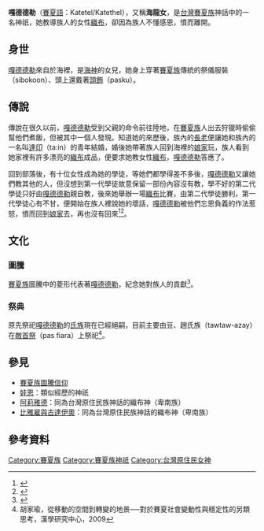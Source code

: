 '''嘎德德勒'''（[[賽夏語|賽夏語]]：Katetel/Katethel），又稱'''海龍女'''，是[[台灣|台灣]][[賽夏族|賽夏族]]神話中的一名神祇，她教導族人的女性[[織布|織布]]，卻因為族人不懂感恩，憤而離開。

== 身世 ==
[[嘎德德勒|嘎德德勒]]來自於海裡，是[[海神|海神]]的女兒，她身上穿著[[賽夏族|賽夏族]]傳統的祭儀服裝（sibokoon）、頭上還戴著[[頭飾|頭飾]]（pasku）。

== 傳說 ==
傳說在很久以前，[[嘎德德勒|嘎德德勒]]受到父親的命令前往陸地，在[[賽夏族|賽夏族]]人出去狩獵時偷偷幫他們煮飯，但被其中一個人發現。知道她的來歷後，族內的[[長老|長老]]便讓她和族內的一名叫[[達印|達印]]（ta:in）的青年結婚，婚後她帶著族人回到海裡的[[娘家|娘家]]玩，族人看到她家裡有許多漂亮的[[織布|織布]]成品，便要求她教女性[[織布|織布]]，[[嘎德德勒|嘎德德勒]]答應了。

回到部落後，有十位女性成為她的學徒，等她們都學得差不多後，[[嘎德德勒|嘎德德勒]]又讓她們教其他的人，但沒想到第一代學徒故意保留一部份內容沒有教，學不好的第二代學徒只好由[[嘎德德勒|嘎德德勒]]親自教，後來她舉辦一場[[織布|織布]]比賽，由第二代學徒勝利，第一代學徒心有不甘，便開始在族人裡說她的壞話，[[嘎德德勒|嘎德德勒]]被他們忘恩負義的作法惹怒，憤而回到[[娘家|娘家]]去，再也沒有回來<ref name="賽夏族神話故事及習俗">{{cite book|last=|first=|date=1992-10-01|title=賽夏族神話故事及習俗|url=https://www.books.com.tw/products/0010362909|location=|publisher=新竹縣政府文化局|page=|isbn=9570269855|author=朱鳳生|access-date=2020-09-09|archive-date=2020-06-24|archive-url=https://web.archive.org/web/20200624025241/https://www.books.com.tw/products/0010362909|dead-url=no}}</ref><ref>{{cite web|url=https://ticeda.moc.gov.tw/home/zh-tw/video/8200|title=賽夏族-小小神話:賽夏族童話【海龍女的傳說】|accessdate=}}</ref>。

== 文化 ==
=== 圖騰 ===
[[賽夏族|賽夏族]]圖騰中的菱形代表著[[嘎德德勒|嘎德德勒]]，紀念她對族人的貢獻<ref>{{cite web|url=http://tpiercenter.tp.edu.tw/clothings/linkh5v8qxqi|title=賽夏族服飾|accessdate=2018-05-14}}</ref>。

=== 祭典 ===
原先祭祀[[嘎德德勒|嘎德德勒]]的[[氏族|氏族]]現在已經絕嗣，目前主要由豆、趙氏族（tawtaw-azay）在[[敵首祭|敵首祭]]（pas fiara）上祭祀<ref>胡家瑜，從移動的空間到轉變的地景──對於賽夏社會變動性與穩定性的另類思考，漢學研究中心，2009</ref>。

== 參見 ==
*[[賽夏族圖騰信仰|賽夏族圖騰信仰]]
*[[娃恩|娃恩]]：類似經歷的神祇
*[[阿莉雅德|阿莉雅德]]：同為台灣原住民族神話的織布神（卑南族）
* [[比雅雇與古達伊奧|比雅雇與古達伊奧]]：同為台灣原住民族神話的織布神（卑南族）

== 參考資料 ==
{{reflist}}

[[Category:賽夏族|Category:賽夏族]]
[[Category:賽夏族神祇|Category:賽夏族神祇]]
[[Category:台灣原住民女神|Category:台灣原住民女神]]
{{Myth-stub}}